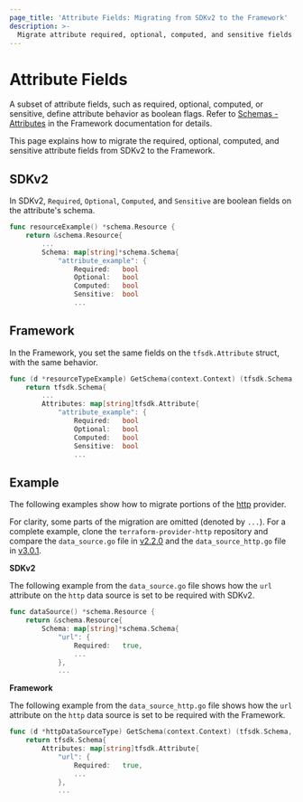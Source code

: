 ```yaml
---
page_title: 'Attribute Fields: Migrating from SDKv2 to the Framework'
description: >-
  Migrate attribute required, optional, computed, and sensitive fields from SDKv2 to the plugin Framework
---
```


# Attribute Fields

A subset of attribute fields, such as required, optional, computed, or sensitive, define attribute behavior as boolean flags. Refer to
[Schemas - Attributes](/plugin/framework/schemas#required) in the Framework documentation for details.

This page explains how to migrate the required, optional, computed, and sensitive attribute fields from SDKv2 to the
Framework.

## SDKv2

In SDKv2, `Required`, `Optional`, `Computed`, and `Sensitive` are boolean fields on the attribute's schema.

```go
func resourceExample() *schema.Resource {
	return &schema.Resource{
 		...
        Schema: map[string]*schema.Schema{
            "attribute_example": {
                Required:	bool
                Optional:	bool
                Computed:   bool
                Sensitive:  bool
                ...
```

## Framework

In the Framework, you set the same fields on the `tfsdk.Attribute` struct, with the same behavior.

```go
func (d *resourceTypeExample) GetSchema(context.Context) (tfsdk.Schema, diag.Diagnostics) {
	return tfsdk.Schema{
	    ...
	    Attributes: map[string]tfsdk.Attribute{
		    "attribute_example": {
                Required:   bool
                Optional:   bool
                Computed:   bool
                Sensitive:  bool
				...
```

## Example

The following examples show how to migrate portions of the [http](https://github.com/hashicorp/terraform-provider-http)
provider.

For clarity, some parts of the migration are omitted (denoted by `...`). For a complete example, clone the
`terraform-provider-http` repository and compare the `data_source.go` file in
[v2.2.0](https://github.com/hashicorp/terraform-provider-http/blob/v2.2.0/internal/provider/data_source.go)
and the `data_source_http.go` file in
[v3.0.1](https://github.com/hashicorp/terraform-provider-http/blob/v3.0.1/internal/provider/data_source_http.go).

**SDKv2**

The following example from the `data_source.go` file shows how the `url` attribute on the `http` data source is set to
be required with SDKv2.

```go
func dataSource() *schema.Resource {
	return &schema.Resource{
		Schema: map[string]*schema.Schema{
			"url": {
				Required:   true,
				...
			},
			...
```

**Framework**

The following example from the `data_source_http.go` file shows how the `url` attribute on the `http` data source is set
to be required with the Framework.

```go
func (d *httpDataSourceType) GetSchema(context.Context) (tfsdk.Schema, diag.Diagnostics) {
	return tfsdk.Schema{
		Attributes: map[string]tfsdk.Attribute{
			"url": {
				Required:   true,
				...
			},
			...
```
